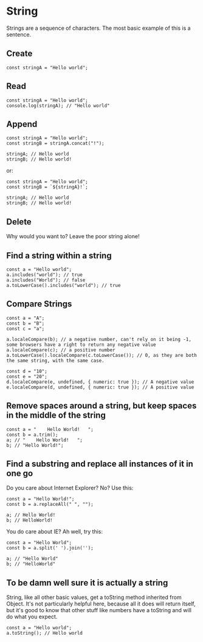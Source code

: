 # String

Strings are a sequence of characters. The most basic example of this is a sentence.

## Create

```JS
const stringA = "Hello world";
```

## Read

```JS
const stringA = "Hello world";
console.log(stringA); // "Hello world"
```

## Append

```JS
const stringA = "Hello world";
const stringB = stringA.concat("!");

stringA; // Hello world
stringB; // Hello world!
```

or:

```JS
const stringA = "Hello world";
const stringB = `${stringA}!`;

stringA; // Hello world
stringB; // Hello world!
```

## Delete

Why would you want to? Leave the poor string alone!

## Find a string within a string

```JS
const a = "Hello world";
a.includes("world"); // true
a.includes("World"); // false
a.toLowerCase().includes("world"); // true
```

## Compare Strings

```JS
const a = "A";
const b = "B";
const c = "a";

a.localeCompare(b); // a negative number, can't rely on it being -1, some browsers have a right to return any negative value
a.localeCompare(c); // a positive number
a.toLowerCase().localeCompare(c.toLowerCase()); // 0, as they are both the same string, with the same case.

const d = "10";
const e = "20";
d.localeCompare(e, undefined, { numeric: true }); // A negative value
e.localeCompare(d, undefined, { numeric: true }); // A positive value
```

## Remove spaces around a string, but keep spaces in the middle of the string

```JS
const a = "    Hello World!   ";
const b = a.trim();
a; // "    Hello World!   ";
b; // "Hello World!";
```

## Find a substring and replace all instances of it in one go

Do you care about Internet Explorer? No? Use this:

```JS
const a = "Hello World!";
const b = a.replaceAll(" ", "");

a; // Hello World!
b; // HelloWorld!
```

You do care about IE? Ah well, try this:

```JS
const a = "Hello World";
const b = a.split(' ').join('');

a; // "Hello World"
b; // "HelloWorld"
```

## To be damn well sure it is actually a string

String, like all other basic values, get a toString method inherited from Object.
It's not particularly helpful here, because all it does will return itself, but
it's good to know that other stuff like numbers have a toString and will do what
you expect. 

```JS
const a = "Hello world";
a.toString(); // Hello world
```